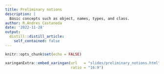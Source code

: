 ```yaml
---
title: Preliminary notions
description: |
  Básic concepts such as object, names, types, and class.
author: R.Andres Castaneda
date: '2022-11-28'
output:
  distill::distill_article:
    self_contained: false
---
```


```r
knitr::opts_chunk$set(echo = FALSE)
```



```r
xaringanExtra::embed_xaringan(url   = "slides/preliminary_notions.html",
                              ratio = "16:9")
```


